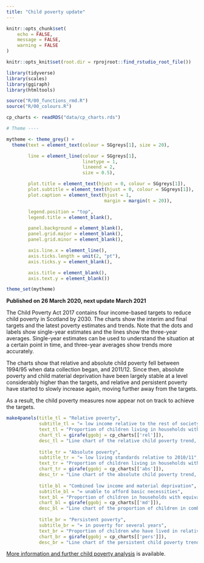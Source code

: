 ---
title: "Child poverty update"
---

```{r setup, include = FALSE}
knitr::opts_chunk$set(
	echo = FALSE,
	message = FALSE,
	warning = FALSE
)

knitr::opts_knit$set(root.dir = rprojroot::find_rstudio_root_file())

```

```{r}

library(tidyverse)
library(scales)
library(ggiraph)
library(htmltools)

source("R/00_functions_rmd.R")
source("R/00_colours.R")

cp_charts <- readRDS("data/cp_charts.rds")

# Theme ----

mytheme <- theme_grey() +
  theme(text = element_text(colour = SGgreys[1], size = 20),

        line = element_line(colour = SGgreys[1],
                            linetype = 1,
                            lineend = 2,
                            size = 0.5),

        plot.title = element_text(hjust = 0, colour = SGgreys[1]),
        plot.subtitle = element_text(hjust = 0, colour = SGgreys[1]),
        plot.caption = element_text(hjust = 1,
                                    margin = margin(t = 20)),

        legend.position = "top",
        legend.title = element_blank(),

        panel.background = element_blank(),
        panel.grid.major = element_blank(),
        panel.grid.minor = element_blank(),

        axis.line.x = element_line(),
        axis.ticks.length = unit(2, "pt"),
        axis.ticks.y = element_blank(),

        axis.title = element_blank(),
        axis.text.y = element_blank())

theme_set(mytheme)

```

<!-- Include skip target at the top of the document -->

<script>
  $(document).ready(function(){
    $head = $('#header');
    $head.prepend('<div class=\"skiptarget\"><a id=\"maincontent\">-</a></div>')
    });
</script>

**Published on 26 March 2020, next update March 2021**

The Child Poverty Act 2017 contains four income-based targets to reduce child poverty in Scotland by 2030. The charts show the interim and final targets and the latest poverty estimates and trends. Note that the dots and labels show single-year estimates and the lines show the three-year averages. Single-year estimates can be used to understand the situation at a certain point in time, and three-year averages show trends more accurately.

The charts show that relative and absolute child poverty fell between 1994/95 when data collection began, and 2011/12. Since then, absolute poverty and child material deprivation have been largely stable at a level considerably higher than the targets, and relative and persistent poverty have started to slowly increase again, moving further away from the targets.

As a result, the child poverty measures now appear not on track to achieve the targets.

```{r panels}

make4panels(title_tl = "Relative poverty",
            subtitle_tl = "= low income relative to the rest of society", 
            text_tl = "Proportion of children living in households with equivalised incomes below 60% of the median (middle) UK income in the current year.", 
            chart_tl = girafe(ggobj = cp_charts[['rel']]), 
            desc_tl = "Line chart of the relative child poverty trend, also including single-year data points and the interim and final targets, showing a small increase in recent years that may now have stopped at a level remaining considerably above the targets.",
            
            title_tr = "Absolute poverty", 
            subtitle_tr = "= low living standards relative to 2010/11", 
            text_tr = "Proportion of children living in households with equivalised incomes below 60% of the median UK income in a base year (currently 2010/11) adjusted for inflation.", 
            chart_tr = girafe(ggobj = cp_charts[['abs']]), 
            desc_tr = "Line chart of the absolute child poverty trend, also including single-year data points and the interim and final targets, showing an initial fall followed by stagnation in recent years at a level considerably higher than the targets.",
            
            title_bl = "Combined low income and material deprivation", 
            subtitle_bl = "= unable to afford basic necessities", 
            text_bl = "Proportion of children in households with equivalised incomes below 70% of the median UK income and going without certain basic goods and services.", 
            chart_bl = girafe(ggobj = cp_charts[['md']]), 
            desc_bl = "Line chart of the proportion of children in combined low income and material deprivation trend, also including single-year data points and the interim and final targets, showing little change and a level that is considerably higher than the targets.",
            
            title_br = "Persistent poverty", 
            subtitle_br = "= in poverty for several years", 
            text_br = "Proportion of children who have lived in relative poverty in three or more of the last four years.", 
            chart_br = girafe(ggobj = cp_charts[['pers']]), 
            desc_br = "Line chart of the persistent child poverty trend, also including single-year data points and the interim and final targets with data only available since 2010, showing an apparent increase in recent years, moving further away from the targets.")


```


[More information and further child poverty analysis](https://www.gov.scot/collections/child-poverty-statistics/) is available.
